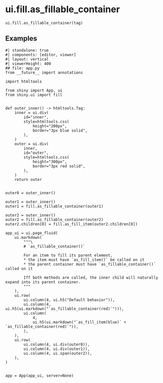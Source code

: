 # ui.fill.as_fillable_container { #shiny.ui.fill.as_fillable_container }

`ui.fill.as_fillable_container(tag)`



## Examples


```shinylive-python
#| standalone: true
#| components: [editor, viewer]
#| layout: vertical
#| viewerHeight: 400
## file: app.py
from __future__ import annotations

import htmltools

from shiny import App, ui
from shiny.ui import fill


def outer_inner() -> htmltools.Tag:
    inner = ui.div(
        id="inner",
        style=htmltools.css(
            height="200px",
            border="3px blue solid",
        ),
    )
    outer = ui.div(
        inner,
        id="outer",
        style=htmltools.css(
            height="300px",
            border="3px red solid",
        ),
    )
    return outer


outer0 = outer_inner()

outer1 = outer_inner()
outer1 = fill.as_fillable_container(outer1)

outer2 = outer_inner()
outer2 = fill.as_fillable_container(outer2)
outer2.children[0] = fill.as_fill_item(outer2.children[0])

app_ui = ui.page_fluid(
    ui.markdown(
        """\
        # `as_fillable_container()`

        For an item to fill its parent element,
        * the item must have `as_fill_item()` be called on it
        * the parent container must have `as_fillable_container()` called on it

        Iff both methods are called, the inner child will naturally expand into its parent container.
        """
    ),
    ui.row(
        ui.column(4, ui.h5("Default behavior")),
        ui.column(4, ui.h5(ui.markdown("`as_fillable_container(red)`"))),
        ui.column(
            4,
            ui.h5(ui.markdown("`as_fill_item(blue)` + `as_fillable_container(red)`")),
        ),
    ),
    ui.row(
        ui.column(4, ui.div(outer0)),
        ui.column(4, ui.div(outer1)),
        ui.column(4, ui.span(outer2)),
    ),
)


app = App(app_ui, server=None)

```

